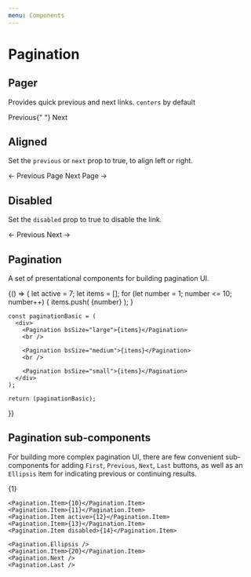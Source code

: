 ```yaml
---
menu: Components
---
```



# Pagination

## Pager

Provides quick previous and next links. `centers` by default

<Playground>
  <Pager>
    <Pager.Item href="#">Previous</Pager.Item>{" "}
    <Pager.Item href="#">Next</Pager.Item>
  </Pager>
</Playground>

## Aligned

Set the `previous` or `next` prop to true, to align left or right.

<Playground>
  <Pager>
    <Pager.Item previous href="#">
      &larr; Previous Page
    </Pager.Item>
    <Pager.Item next href="#">
      Next Page &rarr;
    </Pager.Item>
  </Pager>
</Playground>

## Disabled

Set the `disabled` prop to true to disable the link.

<Playground>
  <Pager>
    <Pager.Item previous href="#">
      &larr; Previous
    </Pager.Item>
    <Pager.Item disabled next href="#">
      Next &rarr;
    </Pager.Item>
  </Pager>
</Playground>

## Pagination

A set of presentational components for building pagination UI.

<Playground>
  {() => {
    let active = 7;
    let items = [];
    for (let number = 1; number <= 10; number++) {
      items.push(
        <Pagination.Item key={number + '-key'} active={number === active}>{number}</Pagination.Item>
      );
    }

    const paginationBasic = (
      <div>
        <Pagination bsSize="large">{items}</Pagination>
        <br />

        <Pagination bsSize="medium">{items}</Pagination>
        <br />

        <Pagination bsSize="small">{items}</Pagination>
      </div>
    );

    return (paginationBasic);

}}

</Playground>

## Pagination sub-components

For building more complex pagination UI, there are few convenient sub-components
for adding `First`, `Previous`, `Next`, `Last` buttons, as well as an `Ellipsis` item for indicating previous or continuing results.

<Playground>
  <Pagination>
    <Pagination.First />
    <Pagination.Prev />
    <Pagination.Item>{1}</Pagination.Item>
    <Pagination.Ellipsis />

    <Pagination.Item>{10}</Pagination.Item>
    <Pagination.Item>{11}</Pagination.Item>
    <Pagination.Item active>{12}</Pagination.Item>
    <Pagination.Item>{13}</Pagination.Item>
    <Pagination.Item disabled>{14}</Pagination.Item>

    <Pagination.Ellipsis />
    <Pagination.Item>{20}</Pagination.Item>
    <Pagination.Next />
    <Pagination.Last />

  </Pagination>
</Playground>
